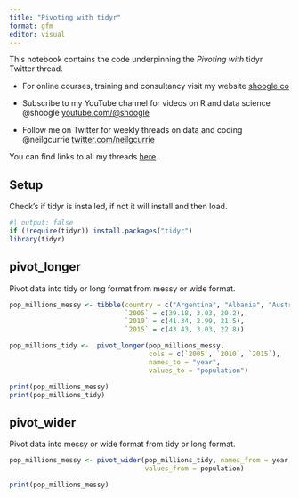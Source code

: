 ```yaml
---
title: "Pivoting with tidyr"
format: gfm
editor: visual
---
```


This notebook contains the code underpinning the *Pivoting with* tidyr Twitter thread.

-   For online courses, training and consultancy visit my website [shoogle.co](shoogle.co)

-   Subscribe to my YouTube channel for videos on R and data science @shoogle [youtube.com/\@shoogle](www.youtube.com/@shoogle)

-   Follow me on Twitter for weekly threads on data and coding @neilgcurrie [twitter.com/neilgcurrie](www.twitter.com/neilgcurrie)

You can find links to all my threads [here](https://github.com/neilcuz/threads).

## Setup

Check's if tidyr is installed, if not it will install and then load.

```r
#| output: false
if (!require(tidyr)) install.packages("tidyr")
library(tidyr)
```
## pivot_longer

Pivot data into tidy or long format from messy or wide format.

```r
pop_millions_messy <- tibble(country = c("Argentina", "Albania", "Australia"),
                             `2005` = c(39.18, 3.03, 20.2),
                             `2010` = c(41.34, 2.99, 21.5),
                             `2015` = c(43.43, 3.03, 22.8))

pop_millions_tidy <-  pivot_longer(pop_millions_messy, 
                                   cols = c(`2005`, `2010`, `2015`), 
                                   names_to = "year",
                                   values_to = "population")

print(pop_millions_messy)
print(pop_millions_tidy)
```
## pivot_wider

Pivot data into messy or wide format from tidy or long format.

```r
pop_millions_messy <- pivot_wider(pop_millions_tidy, names_from = year,
                                  values_from = population)

print(pop_millions_messy)
```

